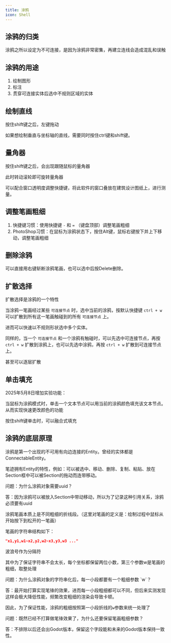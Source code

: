 ```yaml
---
title: 涂鸦
icon: Shell
---
```


## 涂鸦的归类

涂鸦之所以设定为不可连接，是因为涂鸦非常密集，再建立连线会造成混乱和误触

## 涂鸦的用途

1. 绘制图形
2. 标注
3. 贯穿可连接实体后选中不规则区域的实体

## 绘制直线

按住shift键之后，左键拖动

如果想绘制垂直与坐标轴的直线，需要同时按住ctrl键和shift键。

## 量角器

按住shift键之后，会出现跟随鼠标的量角器

此时转动滚轮即可旋转量角器

可以配合窗口透明度调整快捷键，将此软件的窗口叠放在建筑设计图纸上，进行测量。

## 调整笔画粗细

1. 快捷键习惯：使用快捷键 `-` 和 `=` （键盘顶部）调整笔画粗细
2. PhotoShop习惯：在鼠标为涂鸦状态下，按住Alt键，鼠标右键按下并上下移动，调整笔画粗细

## 删除涂鸦

可以直接用右键斩断涂鸦笔画，也可以选中后按Delete删除。

## 扩散选择

扩散选择是涂鸦的一个特性

当涂鸦一笔画经过某些 `可连接节点` 时，选中当前的涂鸦，按默认快捷键 `ctrl + w` 可以扩散到所有这一笔画触碰到的所有 `可连接节点` 上。

进而可以快速以不规则形状选中多个实体。

同样的，当一个 `可连接节点` 和一个涂鸦有触碰时，可以先选中可连接节点，再按 `ctrl + w` 扩散到涂鸦上，也可以先选中涂鸦，再按 `ctrl + w` 扩散到可连接节点上。

甚至可以逐层扩散

## 单击填充

2025年5月8日增加实验功能：

当鼠标为涂鸦模式时，单击一个文本节点可以用当前的涂鸦颜色填充该文本节点。从而实现快速更改颜色的功能

按住shift键单击时，可以融合式填充

## 涂鸦的底层原理

涂鸦是第一个出现的不可用有向边连接的Entity。曾经的实体都是ConnectableEntity。

笔迹拥有Entity的特性，例如：可以被选中、移动、删除、复制、粘贴、放在Section框中可以被Section的拖动而连带移动。

<Callout>
问题：为什么涂鸦对象需要uuid？

答：因为涂鸦可以被放入Section中带动移动，所以为了记录这种引用关系，涂鸦必须要有uuid

</Callout>

涂鸦笔画本质上是不同粗细的折线段。（这里对笔画的定义是：绘制过程中鼠标从开始按下到松开的一笔画）

笔画的字符串结构如下：

```json
"x1,y1,w1~x2,y2,w2~x3,y3,w3 ..."
```

波浪号作为分隔符

其中为了保证字符串不会太长，每个坐标都保留两位小数，第三个参数w是笔画的粗细，取整处理

<Callout>
问题：为什么涂鸦对象的字符串化后，每一小段都要有一个粗细参数 `w`？

答：最开始打算实现笔锋的效果，进而每一小段粗细都可以不同，但后来实测发现这样会极大降低性能，频繁改变粗细的渲染会导致卡顿。

因此，为了保证性能，涂鸦的粗细按照第一小段折线的`w`参数来统一处理了

</Callout>

<Callout>
问题：既然已经不打算做笔锋效果了，为什么还要保留笔画粗细参数？

答：不排除以后还会出Godot版本，保留这个字段能和未来的Godot版本保持一致性。

</Callout>

